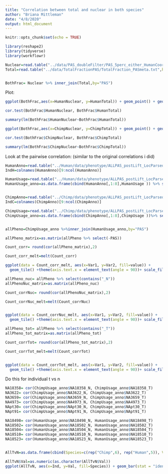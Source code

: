 ```yaml
---
title: "Correlation between total and nuclear in both species"
author: "Briana Mittleman"
date: "4/8/2020"
output: html_document
---
```


```r
knitr::opts_chunk$set(echo = TRUE)
```

```r
library(reshape2)
library(tidyverse)
library(workflowr)
```

```r
Nuclear=read.table("../data/PAS_doubleFilter/PAS_5perc_either_HumanCoord_BothUsage_meta_doubleFilter.txt",header = T,stringsAsFactors = F) %>% select(PAS, Chimp, Human) %>% rename(ChimpNuclear=Chimp, HumanNuclear=Human)
Total=read.table("../data/TotalFractionPAS/TotalFraction_PASmeta.txt",header = T, stringsAsFactors = F)%>% select(PAS, ChimpTot, HumanTot) %>% rename(ChimpTotal=ChimpTot, HumanTotal=HumanTot)


BothFrac= Nuclear %>% inner_join(Total,by="PAS")
```


Plot:  

```r
ggplot(BothFrac,aes(x=HumanNuclear, y=HumanTotal)) + geom_point() + geom_smooth(method="lm") + labs(title="Human mean usage correlation between fractions",x= "Nuclear", y="Total")
```

```r
cor.test(BothFrac$HumanNuclear, BothFrac$HumanTotal)

summary(lm(BothFrac$HumanNuclear~BothFrac$HumanTotal))
```

```r
ggplot(BothFrac,aes(x=ChimpNuclear, y=ChimpTotal)) + geom_point() + geom_smooth(method="lm") + labs(title="Chimp mean usage correlation between fractions",x= "Nuclear", y="Total")
```

```r
cor.test(BothFrac$ChimpNuclear, BothFrac$ChimpTotal)

summary(lm(BothFrac$ChimpNuclear~BothFrac$ChimpTotal))
```

Look at the pairwise correlation: (similar to the original correlations i did)

```r
HumanAnno=read.table("../Human/data/phenotype/ALLPAS_postLift_LocParsed_Human_Pheno.txt", header = T, stringsAsFactors = F) %>% tidyr::separate(chrom, sep = ":", into = c("chr", "start", "end", "id")) %>% tidyr::separate(id, sep="_", into=c("gene", "strand", "peak"))  %>% separate(peak,into=c("loc", "disc","PAS"), sep="-")
IndH=colnames(HumanAnno)[9:ncol(HumanAnno)]

HumanUsage=read.table("../Human/data/phenotype/ALLPAS_postLift_LocParsed_Human_Pheno_countOnlyNumeric.txt", col.names = IndH)
HumanUsage_anno=as.data.frame(cbind(HumanAnno[,1:8],HumanUsage )) %>% select(-chr,-start,-end, -gene, -strand, -loc, -disc ) %>% filter(PAS %in% BothFrac$PAS)


ChimpAnno=read.table("../Chimp/data/phenotype/ALLPAS_postLift_LocParsed_Chimp_Pheno.txt", header = T, stringsAsFactors = F) %>% tidyr::separate(chrom, sep = ":", into = c("chr", "start", "end", "id")) %>% tidyr::separate(id, sep="_", into=c("gene", "strand", "peak"))  %>% separate(peak,into=c("loc", "disc","PAS"), sep="-")
IndC=colnames(ChimpAnno)[9:ncol(ChimpAnno)]

ChimpUsage=read.table("../Chimp/data/phenotype/ALLPAS_postLift_LocParsed_Chimp_Pheno_countOnlyNumeric.txt", col.names = IndC)
ChimpUsage_anno=as.data.frame(cbind(ChimpAnno[,1:8],ChimpUsage ))%>% select(-chr,-start,-end, -gene, -strand, -loc, -disc ) %>% filter(PAS %in% BothFrac$PAS)


allPheno=ChimpUsage_anno %>%inner_join(HumanUsage_anno,by="PAS")

allPheno_matrix=as.matrix(allPheno %>% select(-PAS))


```

```r
Count_corr= round(cor(allPheno_matrix),2)

Count_corr_melt=melt(Count_corr)

ggplot(data = Count_corr_melt, aes(x=Var1, y=Var2, fill=value)) + 
  geom_tile() +theme(axis.text.x = element_text(angle = 90))+ scale_fill_distiller(palette = "Blues", direction=1)
```
```r
allPheno_nuc= allPheno %>% select(contains("_N"))
allPhenoNuc_matrix=as.matrix(allPheno_nuc)

Count_corrNuc= round(cor(allPhenoNuc_matrix),2)

Count_corrNuc_melt=melt(Count_corrNuc)


ggplot(data = Count_corrNuc_melt, aes(x=Var1, y=Var2, fill=value)) + 
  geom_tile() +theme(axis.text.x = element_text(angle = 90))+ scale_fill_distiller(palette = "Blues", direction=1)+ geom_text(aes(label = value))
```


```r
allPheno_tot= allPheno %>% select(contains("_T"))
allPheno_tot_matrix=as.matrix(allPheno_tot)

Count_corrTot= round(cor(allPheno_tot_matrix),2)

Count_corrTot_melt=melt(Count_corrTot)


ggplot(data = Count_corrTot_melt, aes(x=Var1, y=Var2, fill=value)) + 
  geom_tile() +theme(axis.text.x = element_text(angle = 90))+ scale_fill_distiller(palette = "Blues", direction=1)+ geom_text(aes(label = value))

```


Do this for individual t vs n

```r
NA18358= cor(ChimpUsage_anno$NA18358_N, ChimpUsage_anno$NA18358_T)
NA3622= cor(ChimpUsage_anno$NA3622_N, ChimpUsage_anno$NA3622_T)
NA3659= cor(ChimpUsage_anno$NA3659_N, ChimpUsage_anno$NA3659_T)
NA4973= cor(ChimpUsage_anno$NA4973_N, ChimpUsage_anno$NA4973_T)
NApt30= cor(ChimpUsage_anno$NApt30_N, ChimpUsage_anno$NApt30_T)
NApt91= cor(ChimpUsage_anno$NApt91_N, ChimpUsage_anno$NApt91_T)

NA18498= cor(HumanUsage_anno$NA18498_N, HumanUsage_anno$NA18498_T)
NA18502= cor(HumanUsage_anno$NA18502_N, HumanUsage_anno$NA18502_T)
NA18504= cor(HumanUsage_anno$NA18504_N, HumanUsage_anno$NA18504_T)
NA18510= cor(HumanUsage_anno$NA18510_N, HumanUsage_anno$NA18510_T)
NA18523= cor(HumanUsage_anno$NA18523_N, HumanUsage_anno$NA18523_T)


AllTvN=as.data.frame(cbind(Species=c(rep("Chimp",6), rep("Human",5)), Val=c(NA18358,NA3622,NA3659, NA4973,NApt30, NApt91,NA18498,NA18502,NA18504,  NA18510,NA18523), Ind=c('NA18358','NA3622','NA3659', 'NA4973','NApt30', 'NApt91','NA18498','NA18502','NA18504',  'NA18510','NA18523')))

AllTvN$Val=as.numeric(as.character(AllTvN$Val))
ggplot(AllTvN, aes(x=Ind, y=Val, fill=Species)) + geom_bar(stat = "identity") + scale_fill_brewer(palette = "Dark2")+ theme(axis.text.x = element_text(angle = 90)) + labs(x="",y="Correlation between Total and Nuclear Usage", title="Correlation between total and nuclear usage \nfor PAS over 5% in both fractions")
```

